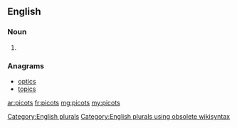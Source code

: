 ==English==

===Noun===
{{head|en}}

# {{plural of|picot}}

===Anagrams===
* [[optics#English|optics]]
* [[topics#English|topics]]

[[Category:English plurals]][[Category:English plurals using obsolete wikisyntax]]

[[ar:picots]]
[[fr:picots]]
[[mg:picots]]
[[my:picots]]